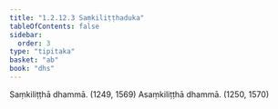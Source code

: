 ```yaml
---
title: "1.2.12.3 Saṃkiliṭṭhaduka"
tableOfContents: false
sidebar:
  order: 3
type: "tipitaka"
basket: "ab"
book: "dhs"
---
```



<DynamicBreadcrumb />

<Division number="99" book="dhs" bookNo="29" page="13">

<Paragraph number="232" book="dhs">
Saṃkiliṭṭhā dhammā. (<Emphasis>1249, 1569</Emphasis>)
</Paragraph>

<Paragraph number="233" book="dhs">
Asaṃkiliṭṭhā dhammā. (<Emphasis>1250, 1570</Emphasis>)
</Paragraph>
</Division>
